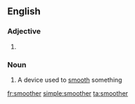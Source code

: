 ==English==

===Adjective===
{{en-adj}}

#{{comparative of|[[smooth]]}}

===Noun===
{{en-noun}}

# A device used to [[smooth]] something

[[fr:smoother]]
[[simple:smoother]]
[[ta:smoother]]